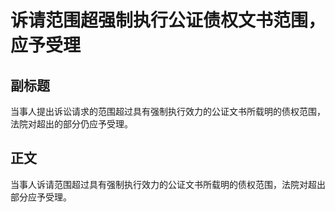 # 诉请范围超强制执行公证债权文书范围，应予受理
## 副标题
当事人提出诉讼请求的范围超过具有强制执行效力的公证文书所载明的债权范围，法院对超出的部分仍应予受理。
## 正文
当事人诉请范围超过具有强制执行效力的公证文书所载明的债权范围，法院对超出部分应予受理。